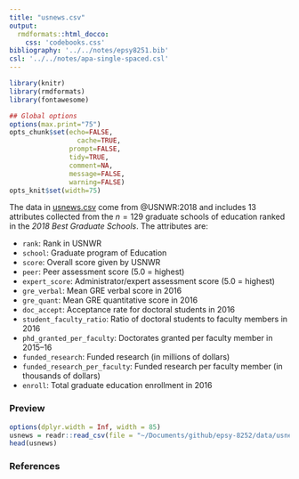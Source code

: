 ```yaml
---
title: "usnews.csv"
output: 
  rmdformats::html_docco:
    css: 'codebooks.css'
bibliography: '../../notes/epsy8251.bib'
csl: '../../notes/apa-single-spaced.csl'
---
```



```r
library(knitr)
library(rmdformats)
library(fontawesome)

## Global options
options(max.print="75")
opts_chunk$set(echo=FALSE,
	             cache=TRUE,
               prompt=FALSE,
               tidy=TRUE,
               comment=NA,
               message=FALSE,
               warning=FALSE)
opts_knit$set(width=75)
```


The data in [usnews.csv](https://github.com/zief0002/epsy-8251/raw/master/data/usnews.csv) come from @USNWR:2018 and includes 13 attributes collected from the $n=129$ graduate schools of education ranked in the *2018 Best Graduate Schools*. The attributes are:

- `rank`: Rank in USNWR
- `school`: Graduate program of Education
- `score`: Overall score given by USNWR
- `peer`: Peer assessment score (5.0 = highest)
- `expert_score`: Administrator/expert assessment score (5.0 = highest)
- `gre_verbal`: Mean GRE verbal score in 2016
- `gre_quant`: Mean GRE quantitative score in 2016
- `doc_accept`: Acceptance rate for doctoral students in 2016
- `student_faculty_ratio`: Ratio of doctoral students to faculty members in 2016
- `phd_granted_per_faculty`: Doctorates granted per faculty member in 2015–16
- `funded_research`: Funded research (in millions of dollars)
- `funded_research_per_faculty`: Funded research per faculty member (in thousands of dollars)
- `enroll`: Total graduate education enrollment in 2016


### Preview

```r
options(dplyr.width = Inf, width = 85)
usnews = readr::read_csv(file = "~/Documents/github/epsy-8252/data/usnews.csv")
head(usnews)
```


### References
